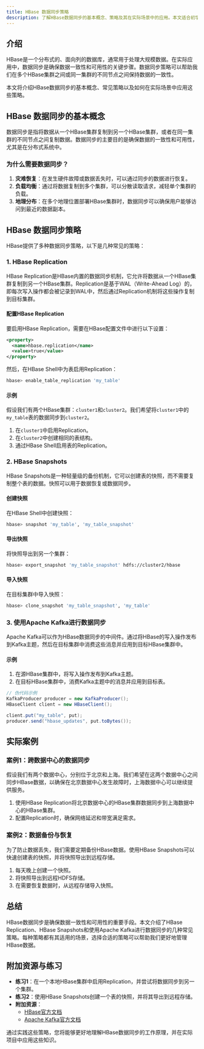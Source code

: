 ```yaml
---
title: HBase 数据同步策略
description: 了解HBase数据同步的基本概念、策略及其在实际场景中的应用。本文适合初学者，包含清晰的解释、代码示例和实际案例。
---
```


## 介绍

HBase是一个分布式的、面向列的数据库，通常用于处理大规模数据。在实际应用中，数据同步是确保数据一致性和可用性的关键步骤。数据同步策略可以帮助我们在多个HBase集群之间或同一集群的不同节点之间保持数据的一致性。

本文将介绍HBase数据同步的基本概念、常见策略以及如何在实际场景中应用这些策略。

## HBase 数据同步的基本概念

数据同步是指将数据从一个HBase集群复制到另一个HBase集群，或者在同一集群的不同节点之间复制数据。数据同步的主要目的是确保数据的一致性和可用性，尤其是在分布式系统中。

### 为什么需要数据同步？

1. **灾难恢复**：在发生硬件故障或数据丢失时，可以通过同步的数据进行恢复。
2. **负载均衡**：通过将数据复制到多个集群，可以分散读取请求，减轻单个集群的负载。
3. **地理分布**：在多个地理位置部署HBase集群时，数据同步可以确保用户能够访问到最近的数据副本。

## HBase 数据同步策略

HBase提供了多种数据同步策略，以下是几种常见的策略：

### 1. HBase Replication

HBase Replication是HBase内置的数据同步机制，它允许将数据从一个HBase集群复制到另一个HBase集群。Replication是基于WAL（Write-Ahead Log）的，即每次写入操作都会被记录到WAL中，然后通过Replication机制将这些操作复制到目标集群。

#### 配置HBase Replication

要启用HBase Replication，需要在HBase配置文件中进行以下设置：

```xml
<property>
  <name>hbase.replication</name>
  <value>true</value>
</property>
```

然后，在HBase Shell中为表启用Replication：

```bash
hbase> enable_table_replication 'my_table'
```

#### 示例

假设我们有两个HBase集群：`cluster1`和`cluster2`。我们希望将`cluster1`中的`my_table`表的数据同步到`cluster2`。

1. 在`cluster1`中启用Replication。
2. 在`cluster2`中创建相同的表结构。
3. 通过HBase Shell启用表的Replication。

### 2. HBase Snapshots

HBase Snapshots是一种轻量级的备份机制，它可以创建表的快照，而不需要复制整个表的数据。快照可以用于数据恢复或数据同步。

#### 创建快照

在HBase Shell中创建快照：

```bash
hbase> snapshot 'my_table', 'my_table_snapshot'
```

#### 导出快照

将快照导出到另一个集群：

```bash
hbase> export_snapshot 'my_table_snapshot' hdfs://cluster2/hbase
```

#### 导入快照

在目标集群中导入快照：

```bash
hbase> clone_snapshot 'my_table_snapshot', 'my_table'
```

### 3. 使用Apache Kafka进行数据同步

Apache Kafka可以作为HBase数据同步的中间件。通过将HBase的写入操作发布到Kafka主题，然后在目标集群中消费这些消息并应用到目标HBase集群中。

#### 示例

1. 在源HBase集群中，将写入操作发布到Kafka主题。
2. 在目标HBase集群中，消费Kafka主题中的消息并应用到目标表。

```java
// 伪代码示例
KafkaProducer producer = new KafkaProducer();
HBaseClient client = new HBaseClient();

client.put("my_table", put);
producer.send("hbase_updates", put.toBytes());
```

## 实际案例

### 案例1：跨数据中心的数据同步

假设我们有两个数据中心，分别位于北京和上海。我们希望在这两个数据中心之间同步HBase数据，以确保在北京数据中心发生故障时，上海数据中心可以继续提供服务。

1. 使用HBase Replication将北京数据中心的HBase集群数据同步到上海数据中心的HBase集群。
2. 配置Replication时，确保网络延迟和带宽满足需求。

### 案例2：数据备份与恢复

为了防止数据丢失，我们需要定期备份HBase数据。使用HBase Snapshots可以快速创建表的快照，并将快照导出到远程存储。

1. 每天晚上创建一个快照。
2. 将快照导出到远程HDFS存储。
3. 在需要恢复数据时，从远程存储导入快照。

## 总结

HBase数据同步是确保数据一致性和可用性的重要手段。本文介绍了HBase Replication、HBase Snapshots和使用Apache Kafka进行数据同步的几种常见策略。每种策略都有其适用的场景，选择合适的策略可以帮助我们更好地管理HBase数据。

## 附加资源与练习

- **练习1**：在一个本地HBase集群中启用Replication，并尝试将数据同步到另一个集群。
- **练习2**：使用HBase Snapshots创建一个表的快照，并将其导出到远程存储。
- **附加资源**：
  - [HBase官方文档](https://hbase.apache.org/)
  - [Apache Kafka官方文档](https://kafka.apache.org/documentation/)

通过实践这些策略，您将能够更好地理解HBase数据同步的工作原理，并在实际项目中应用这些知识。